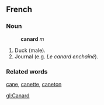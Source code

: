 ==French==
===Noun===
:'''canard''' ''m''
#Duck (male).
#Journal (e.g. ''Le canard enchaîné'').
===Related words===
[[cane]], [[canette]], [[caneton]]

[[gl:Canard]]